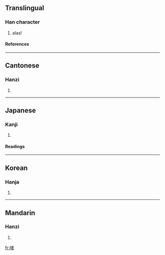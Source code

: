==Translingual==
===Han character===
{{Han char|rn=30|rad=口|as=10|sn=13|four=6306<sub>1</sub>|canj=口十手口 (RJQR)}}
# alas!
====References====
{{Han ref|kx=0202.230|dkj=04067|dj=0425.040|hdz=10671.060|uh=55D0|ud=21968|bh=DCCD|bd=56525}}
----
==Cantonese==
===Hanzi===
{{yue-hanzi|jyut=|y=haai6}}
# {{defn|Cantonese}}
----
==Japanese==
===Kanji===
{{ja-kanji|grade=|rs=口10}}
# {{defn|Japanese}} 
====Readings====
{{ja-readings|on=[[かつ]] (katsu), [[げち]] (gechi), [[かい]] (kai)|kun=}}
----
==Korean==
===Hanja===
{{ko-hanja|hangeul=[[할]], [[해]]|rv=hal, hae|mr=hal, hae}}
# {{defn|Korean}}
----
==Mandarin==
===Hanzi===
{{cmn-hanzi|pin=[[hài]] ([[hai4]])|wg=hai<sup>4</sup>}}
# {{defn|Mandarin}}

[[fr:嗐]]